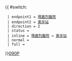 {{ #switch: {{{format|}}}
  | endpoint1 = [[瑪嘉烈醫院]]
  | endpoint2 = [[美孚站]]
  | direction = 2
  | status = 
  | inline = [[瑪嘉烈醫院]] ↔ [[美孚站]]
  | normal =
  | full =
}}<noinclude>[[category:新界專線小巴路線模板|090P]]</noinclude>